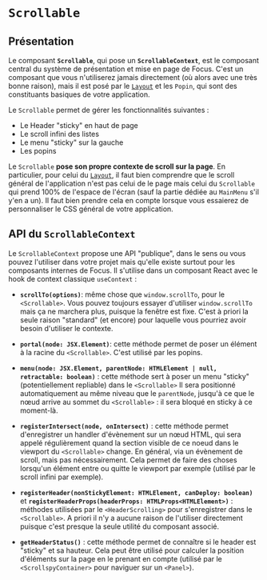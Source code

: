 
<Meta title="Mise en page/Scrollable" />

# `Scrollable`

## Présentation

Le composant **`Scrollable`**, qui pose un **`ScrollableContext`**, est le composant central du système de présentation et mise en page de Focus. C'est un composant que vous n'utiliserez jamais directement (où alors avec une très bonne raison), mais il est posé par le [`Layout`](/docs/mise-en-page-layout--docs) et les `Popin`, qui sont des constituants basiques de votre application.

Le `Scrollable` permet de gérer les fonctionnalités suivantes :

-   Le Header "sticky" en haut de page
-   Le scroll infini des listes
-   Le menu "sticky" sur la gauche
-   Les popins

Le `Scrollable` **pose son propre contexte de scroll sur la page**. En particulier, pour celui du [`Layout`](/docs/mise-en-page-layout--docs), il faut bien comprendre que le scroll général de l'application n'est pas celui de le page mais celui du `Scrollable` qui prend 100% de l'espace de l'écran (sauf la partie dédiée au `MainMenu` s'il y'en a un). Il faut bien prendre cela en compte lorsque vous essaierez de personnaliser le CSS général de votre application.

## API du `ScrollableContext`

Le `ScrollableContext` propose une API "publique", dans le sens ou vous pouvez l'utiliser dans votre projet mais qu'elle existe surtout pour les composants internes de Focus. Il s'utilise dans un composant React avec le hook de context classique `useContext` :

-   **`scrollTo(options)`**: même chose que `window.scrollTo`, pour le `<Scrollable>`. Vous pouvez toujours essayer d'utiliser `window.scrollTo` mais ça ne marchera plus, puisque la fenêtre est fixe. C'est à priori la seule raison "standard" (et encore) pour laquelle vous pourriez avoir besoin d'utiliser le contexte.

-   **`portal(node: JSX.Element)`**: cette méthode permet de poser un élément à la racine du `<Scrollable>`. C'est utilisé par les popins.

-   **`menu(node: JSX.Element, parentNode: HTMLElement | null, retractable: boolean)`** : cette méthode sert à poser un menu "sticky" (potentiellement repliable) dans le `<Scrollable>` Il sera positionné automatiquement au même niveau que le `parentNode`, jusqu'à ce que le nœud arrive au sommet du `<Scrollable>` : il sera bloqué en sticky à ce moment-là.

-   **`registerIntersect(node, onIntersect)`** : cette méthode permet d'enregistrer un handler d'évènement sur un nœud HTML, qui sera appelé régulièrement quand la section visible de ce noeud dans le viewport du `<Scrollable>` change. En général, via un évènement de scroll, mais pas nécessairement. Cela permet de faire des choses lorsqu'un élément entre ou quitte le viewport par exemple (utilisé par le scroll infini par exemple).

-   **`registerHeader(nonStickyElement: HTMLElement, canDeploy: boolean)`** et **`registerHeaderProps(headerProps: HTMLProps<HTMLElement>)`** : méthodes utilisées par le `<HeaderScrolling>` pour s'enregistrer dans le `<Scrollable>`. A priori il n'y a aucune raison de l'utiliser directement puisque c'est presque la seule utilité du composant associé.

-   **`getHeaderStatus()`** : cette méthode permet de connaître si le header est "sticky" et sa hauteur. Cela peut être utilisé pour calculer la position d'éléments sur la page en le prenant en compte (utilisé par le `<ScrollspyContainer>` pour naviguer sur un `<Panel>`).
